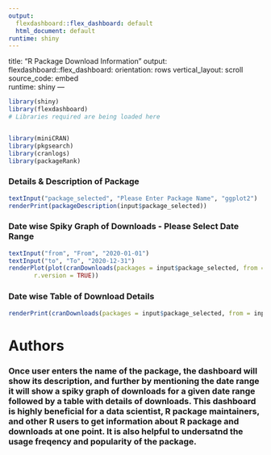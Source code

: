 ---
output:
  flexdashboard::flex_dashboard: default
  html_document: default
runtime: shiny
---
title: "R Package Download Information"
output: 
  flexdashboard::flex_dashboard:
    orientation: rows
    vertical_layout: scroll
    source_code: embed  
runtime: shiny
---


```{r setup, include=FALSE}
library(shiny)
library(flexdashboard)
# Libraries required are being loaded here


library(miniCRAN)
library(pkgsearch)
library(cranlogs)
library(packageRank)

```




### Details & Description of Package

```{r}
textInput("package_selected", "Please Enter Package Name", "ggplot2")
renderPrint(packageDescription(input$package_selected))
```



### Date wise Spiky Graph of Downloads - Please Select Date Range

```{r}
textInput("from", "From", "2020-01-01")
textInput("to", "To", "2020-12-31")
renderPlot(plot(cranDownloads(packages = input$package_selected, from = input$from, to = input$to),
       r.version = TRUE))
```


### Date wise Table of Download Details 

```{r}
renderPrint(cranDownloads(packages = input$package_selected, from = input$from, to = input$to))
```


Authors {data-orientation=rows}
=====================================   
### Once user enters the name of the package, the dashboard will show its description, and further by mentioning the date range it will show a spiky graph of downloads for a given date range followed by a table with details of downloads. This dashboard is highly beneficial for a data scientist, R package maintainers, and other R users to get information about R package and downloads at one point. It is also helpful to undersatnd the usage freqency and popularity of the package.
